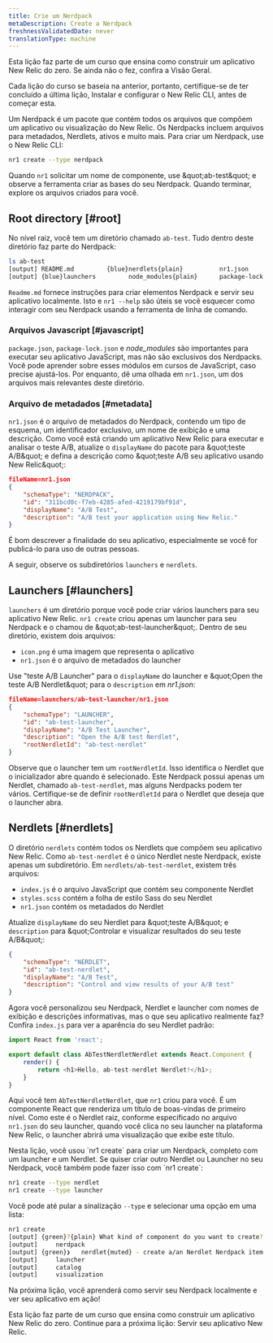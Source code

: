 ```yaml
---
title: Crie um Nerdpack
metaDescription: Create a Nerdpack
freshnessValidatedDate: never
translationType: machine
---
```


<Callout variant="tip">
  Esta lição faz parte de um curso que ensina como construir um aplicativo New Relic do zero. Se ainda não o fez, confira a Visão Geral.

  Cada lição do curso se baseia na anterior, portanto, certifique-se de ter concluído a última lição, Instalar e configurar o New Relic CLI, antes de começar esta.
</Callout>

Um Nerdpack é um pacote que contém todos os arquivos que compõem um aplicativo ou visualização do New Relic. Os Nerdpacks incluem arquivos para metadados, Nerdlets, ativos e muito mais. Para criar um Nerdpack, use o New Relic CLI:

```bash
nr1 create --type nerdpack
```

Quando `nr1` solicitar um nome de componente, use &amp;quot;ab-test&amp;quot; e observe a ferramenta criar as bases do seu Nerdpack. Quando terminar, explore os arquivos criados para você.

## Root directory [#root]

No nível raiz, você tem um diretório chamado `ab-test`. Tudo dentro deste diretório faz parte do Nerdpack:

```bash
ls ab-test
[output] README.md         {blue}nerdlets{plain}          nr1.json          package.json
[output] {blue}launchers         node_modules{plain}      package-lock.json
```

`Readme.md` fornece instruções para criar elementos Nerdpack e servir seu aplicativo localmente. Isto e `nr1 --help` são úteis se você esquecer como interagir com seu Nerdpack usando a ferramenta de linha de comando.

### Arquivos Javascript [#javascript]

`package.json`, `package-lock.json` e *node\_modules* são importantes para executar seu aplicativo JavaScript, mas não são exclusivos dos Nerdpacks. Você pode aprender sobre esses módulos em cursos de JavaScript, caso precise ajustá-los. Por enquanto, dê uma olhada em `nr1.json`, um dos arquivos mais relevantes deste diretório.

### Arquivo de metadados [#metadata]

`nr1.json` é o arquivo de metadados do Nerdpack, contendo um tipo de esquema, um identificador exclusivo, um nome de exibição e uma descrição. Como você está criando um aplicativo New Relic para executar e analisar o teste A/B, atualize o `displayName` do pacote para &amp;quot;teste A/B&amp;quot; e defina a descrição como &amp;quot;teste A/B seu aplicativo usando New Relic&amp;quot;:

```json
fileName=nr1.json
{
    "schemaType": "NERDPACK",
    "id": "311bcd0c-f7eb-4285-afed-4219179bf91d",
    "displayName": "A/B Test",
    "description": "A/B test your application using New Relic."
}
```

É bom descrever a finalidade do seu aplicativo, especialmente se você for publicá-lo para uso de outras pessoas.

A seguir, observe os subdiretórios `launchers` e `nerdlets`.

## Launchers [#launchers]

`launchers` é um diretório porque você pode criar vários launchers para seu aplicativo New Relic. `nr1 create` criou apenas um launcher para seu Nerdpack e o chamou de &amp;quot;ab-test-launcher&amp;quot;. Dentro de seu diretório, existem dois arquivos:

* `icon.png` é uma imagem que representa o aplicativo
* `nr1.json` é o arquivo de metadados do launcher

Use &quot;teste A/B Launcher&quot; para o `displayName` do launcher e &amp;quot;Open the teste A/B Nerdlet&amp;quot; para o `description` em *nr1.json*:

```json
fileName=launchers/ab-test-launcher/nr1.json
{
    "schemaType": "LAUNCHER",
    "id": "ab-test-launcher",
    "displayName": "A/B Test Launcher",
    "description": "Open the A/B test Nerdlet",
    "rootNerdletId": "ab-test-nerdlet"
}
```

Observe que o launcher tem um `rootNerdletId`. Isso identifica o Nerdlet que o inicializador abre quando é selecionado. Este Nerdpack possui apenas um Nerdlet, chamado `ab-test-nerdlet`, mas alguns Nerdpacks podem ter vários. Certifique-se de definir `rootNerdletId` para o Nerdlet que deseja que o launcher abra.

## Nerdlets [#nerdlets]

O diretório `nerdlets` contém todos os Nerdlets que compõem seu aplicativo New Relic. Como `ab-test-nerdlet` é o único Nerdlet neste Nerdpack, existe apenas um subdiretório. Em `nerdlets/ab-test-nerdlet`, existem três arquivos:

* `index.js` é o arquivo JavaScript que contém seu componente Nerdlet
* `styles.scss` contém a folha de estilo Sass do seu Nerdlet
* `nr1.json` contém os metadados do Nerdlet

Atualize `displayName` do seu Nerdlet para &amp;quot;teste A/B&amp;quot; e `description` para &amp;quot;Controlar e visualizar resultados do seu teste A/B&amp;quot;:

```json fileName=nerdlets/ab-test-nerdlet/nr1.json
{
    "schemaType": "NERDLET",
    "id": "ab-test-nerdlet",
    "displayName": "A/B Test",
    "description": "Control and view results of your A/B test"
}
```

Agora você personalizou seu Nerdpack, Nerdlet e launcher com nomes de exibição e descrições informativas, mas o que seu aplicativo realmente faz? Confira `index.js` para ver a aparência do seu Nerdlet padrão:

```js fileName=nerdlets/ab-test-nerdlet/index.js
import React from 'react';

export default class AbTestNerdletNerdlet extends React.Component {
    render() {
        return <h1>Hello, ab-test-nerdlet Nerdlet!</h1>;
    }
}
```

Aqui você tem `AbTestNerdletNerdlet`, que `nr1` criou para você. É um componente React que renderiza um título de boas-vindas de primeiro nível. Como este é o Nerdlet raiz, conforme especificado no arquivo `nr1.json` do seu launcher, quando você clica no seu launcher na plataforma New Relic, o launcher abrirá uma visualização que exibe este título.

<Callout variant="tip">
  Nesta lição, você usou `nr1 create` para criar um Nerdpack, completo com um launcher e um Nerdlet. Se quiser criar outro Nerdlet ou Launcher no seu Nerdpack, você também pode fazer isso com `nr1 create`:

  ```sh
  nr1 create --type nerdlet
  nr1 create --type launcher
  ```

  Você pode até pular a sinalização `--type` e selecionar uma opção em uma lista:

  ```sh
  nr1 create
  [output] {green}?{plain} What kind of component do you want to create? {muted}› - Use arrow-keys. Return to submit.
  [output]     nerdpack
  [output] {green}❯   nerdlet{muted} - create a/an Nerdlet Nerdpack item inside your Nerdpack.
  [output]     launcher
  [output]     catalog
  [output]     visualization
  ```
</Callout>

Na próxima lição, você aprenderá como servir seu Nerdpack localmente e ver seu aplicativo em ação!

<Callout variant="tip">
  Esta lição faz parte de um curso que ensina como construir um aplicativo New Relic do zero. Continue para a próxima lição: Servir seu aplicativo New Relic.
</Callout>